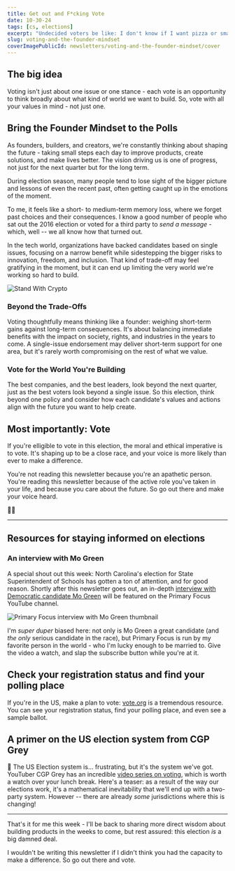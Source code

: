 ```yaml
---
title: Get out and F*cking Vote
date: 10-30-24
tags: [cs, elections]
excerpt: "Undecided voters be like: I don't know if I want pizza or smallpox for dinner..."
slug: voting-and-the-founder-mindset
coverImagePublicId: newsletters/voting-and-the-founder-mindset/cover
---
```


## The big idea

Voting isn't just about one issue or one stance - each vote is an opportunity to think broadly about what kind of world we want to build. So, vote with all your values in mind - not just one.


## Bring the Founder Mindset to the Polls

As founders, builders, and creators, we're constantly thinking about shaping the future - taking small steps each day to improve products, create solutions, and make lives better. The vision driving us is one of progress, not just for the next quarter but for the long term.

During election season, many people tend to lose sight of the bigger picture and lessons of even the recent past, often getting caught up in the emotions of the moment.

To me, it feels like a short- to medium-term memory loss, where we forget past choices and their consequences. I know a good number of people who sat out the 2016 election or voted for a third party to _send a message_ - which, well -- we all know how that turned out.

In the tech world, organizations have backed candidates based on single issues, focusing on a narrow benefit while sidestepping the bigger risks to innovation, freedom, and inclusion. That kind of trade-off may feel gratifying in the moment, but it can end up limiting the very world we're working so hard to build.

<Image
  publicId="newsletters/cs-fundamentals-and-elections/stand-with-crypto"
  alt="Stand With Crypto"
  caption="Stand with Crypto, an advocacy organization backed by Coinbase, wants you to vote for a convicted felon because... bitcoin is neat?"
/>

### Beyond the Trade-Offs
Voting thoughtfully means thinking like a founder: weighing short-term gains against long-term consequences. It's about balancing immediate benefits with the impact on society, rights, and industries in the years to come. A single-issue endorsement may deliver short-term support for one area, but it's rarely worth compromising on the rest of what we value.

### Vote for the World You're Building

The best companies, and the best leaders, look beyond the next quarter, just as the best voters look beyond a single issue. So this election, think beyond one policy and consider how each candidate's values and actions align with the future you want to help create.

## Most importantly: Vote

If you're elligible to vote in this election, the moral and ethical imperative is to vote. It's shaping up to be a close race, and your voice is more likely than ever to make a difference.

You're not reading this newsletter because you're an apathetic person. You're reading this newsletter because of the active role you've taken in your life, and because you care about the future. So go out there and make your voice heard.

✌🏾


---

## Resources for staying informed on elections


### An interview with Mo Green
A special shout out this week: North Carolina's election for State Superintendent of Schools has gotten a ton of attention, and for good reason. Shortly after this newsletter goes out, an in-depth [interview with Democratic candidate Mo Green](https://www.youtube.com/watch?v=zN1mCjkpU-c) will be featured on the Primary Focus YouTube channel.

<Image
  publicId="newsletters/cs-fundamentals-and-elections/primary-focus-mo-green"
  alt="Primary Focus interview with Mo Green thumbnail"
/>

I'm _super duper_ biased here: not only is Mo Green a great candidate (and _the only_ serious candidate in the race), but Primary Focus is run by my favorite person in the world - who I'm lucky enough to be married to. Give the video a watch, and slap the subscribe button while you're at it.

## Check your registration status and find your polling place

If you're in the US, make a plan to vote: [vote.org](https://www.vote.org/) is a tremendous resource. You can see your registration status, find your polling place, and even see a sample ballot.

## A primer on the US election system from CGP Grey

🎥 The US Election system is... frustrating, but it's the system we've got. YouTuber CGP Grey has an incredible [video series on voting](https://www.youtube.com/playlist?list=PLqs5ohhass_RN57KWlJKLOc5xdD9_ktRg), which is worth a watch over your lunch break. Here's a teaser: as a result of the way our elections work, it's a mathematical inevitability that we'll end up with a two-party system. However -- there are already _some_ jurisdictions where this is changing!

---

That's it for me this week - I'll be back to sharing more direct wisdom about building products in the weeks to come, but rest assured: this election _is_ a big damned deal.

I wouldn't be writing this newsletter if I didn't think you had the capacity to make a difference. So go out there and vote.
